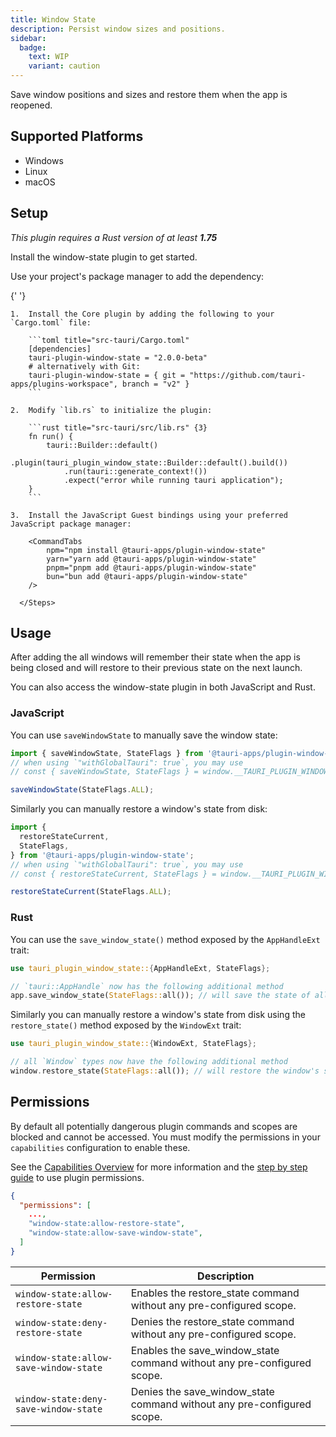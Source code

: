 ```yaml
---
title: Window State
description: Persist window sizes and positions.
sidebar:
  badge:
    text: WIP
    variant: caution
---
```



<PluginLinks plugin="window-state" />

Save window positions and sizes and restore them when the app is reopened.

## Supported Platforms

- Windows
- Linux
- macOS

## Setup

_This plugin requires a Rust version of at least **1.75**_

Install the window-state plugin to get started.

<Tabs>
  <TabItem label="Automatic">

Use your project's package manager to add the dependency:

{' '}

<CommandTabs
  npm="npm run tauri add window-state"
  yarn="yarn run tauri add window-state"
  pnpm="pnpm tauri add window-state"
  bun="bun tauri add window-state"
  cargo="cargo tauri add window-state"
/>

  </TabItem>
  <TabItem label="Manual">
    <Steps>

    1.  Install the Core plugin by adding the following to your `Cargo.toml` file:

        ```toml title="src-tauri/Cargo.toml"
        [dependencies]
        tauri-plugin-window-state = "2.0.0-beta"
        # alternatively with Git:
        tauri-plugin-window-state = { git = "https://github.com/tauri-apps/plugins-workspace", branch = "v2" }
        ```

    2.  Modify `lib.rs` to initialize the plugin:

        ```rust title="src-tauri/src/lib.rs" {3}
        fn run() {
            tauri::Builder::default()
                .plugin(tauri_plugin_window_state::Builder::default().build())
                .run(tauri::generate_context!())
                .expect("error while running tauri application");
        }
        ```

    3.  Install the JavaScript Guest bindings using your preferred JavaScript package manager:

        <CommandTabs
            npm="npm install @tauri-apps/plugin-window-state"
            yarn="yarn add @tauri-apps/plugin-window-state"
            pnpm="pnpm add @tauri-apps/plugin-window-state"
            bun="bun add @tauri-apps/plugin-window-state"
        />

      </Steps>

  </TabItem>
</Tabs>

## Usage

After adding the all windows will remember their state when the app is being closed and will restore to their previous state on the next launch.

You can also access the window-state plugin in both JavaScript and Rust.

### JavaScript

You can use `saveWindowState` to manually save the window state:

```javascript
import { saveWindowState, StateFlags } from '@tauri-apps/plugin-window-state';
// when using `"withGlobalTauri": true`, you may use
// const { saveWindowState, StateFlags } = window.__TAURI_PLUGIN_WINDOW_STATE__;

saveWindowState(StateFlags.ALL);
```

Similarly you can manually restore a window's state from disk:

```javascript
import {
  restoreStateCurrent,
  StateFlags,
} from '@tauri-apps/plugin-window-state';
// when using `"withGlobalTauri": true`, you may use
// const { restoreStateCurrent, StateFlags } = window.__TAURI_PLUGIN_WINDOW_STATE__;

restoreStateCurrent(StateFlags.ALL);
```

### Rust

You can use the `save_window_state()` method exposed by the `AppHandleExt` trait:

```rust
use tauri_plugin_window_state::{AppHandleExt, StateFlags};

// `tauri::AppHandle` now has the following additional method
app.save_window_state(StateFlags::all()); // will save the state of all open windows to disk
```

Similarly you can manually restore a window's state from disk using the `restore_state()` method exposed by the `WindowExt` trait:

```rust
use tauri_plugin_window_state::{WindowExt, StateFlags};

// all `Window` types now have the following additional method
window.restore_state(StateFlags::all()); // will restore the window's state from disk
```

## Permissions

By default all potentially dangerous plugin commands and scopes are blocked and cannot be accessed. You must modify the permissions in your `capabilities` configuration to enable these.

See the [Capabilities Overview](/security/capabilities/) for more information and the [step by step guide](/learn/security/using-plugin-permissions/) to use plugin permissions.

```json title="src-tauri/capabilities/main.json" ins={4-5}
{
  "permissions": [
    ...,
    "window-state:allow-restore-state",
    "window-state:allow-save-window-state",
  ]
}
```

| Permission                             | Description                                                             |
| -------------------------------------- | ----------------------------------------------------------------------- |
| `window-state:allow-restore-state`     | Enables the restore_state command without any pre-configured scope.     |
| `window-state:deny-restore-state`      | Denies the restore_state command without any pre-configured scope.      |
| `window-state:allow-save-window-state` | Enables the save_window_state command without any pre-configured scope. |
| `window-state:deny-save-window-state`  | Denies the save_window_state command without any pre-configured scope.  |
